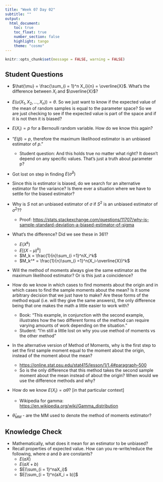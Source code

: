 ```yaml
---
title: "Week 07 Day 02"
subtitle: ""
output: 
  html_document:
    toc: true
    toc_float: true
    number_section: false
    highlight: tango
    theme: "cosmo"
---
```


```r
knitr::opts_chunk$set(message = FALSE, warning = FALSE)
```

## Student Questions

+ $\hat{\mu} = \frac{\sum_{i = 1}^n X_i}{n} = \overline{X}$. What's the difference between $X_i$ and $\overline{X}$?

+ $E(u(X_1, X_2, ..., X_n)) = \theta$. So we just want to know if the expected value of the mean of random samples is equal to the parameter space? So we are just checking to see if the expected value is part of the space and if it is not then it is biased?

+ $E(X_i) = p$ for a Bernoulli random variable. How do we know this again? 

+ "$E(\hat{p}) = p$, therefore the maximum likelihood estimator is an unbiased estimator of $p$."
    + Student question: And this holds true no matter what right? It doesn't depend on any specific values. That's just a truth about parameter p?
    
+ Got lost on step in finding $E(\hat{\sigma}^2)$

+ Since this is estimator is biased, do we search for an alternative estimator for the variance? Is there ever a situation where we have to settle for the biased estimator?

+ Why is $S$ not an unbiased estimator of $\sigma$ if $S^2$ is an unbiased estimator of $\sigma^2$?? 
    + Proof: [https://stats.stackexchange.com/questions/11707/why-is-sample-standard-deviation-a-biased-estimator-of-sigma](https://stats.stackexchange.com/questions/11707/why-is-sample-standard-deviation-a-biased-estimator-of-sigma)
    
+ What's the difference? Did we see these in 361?
  + $E(X^k)$
  + $E[(X-\mu)^k]$
  + $M_k = \frac{1}{n}\sum_{i =1}^nX_i^k$
  + $M_k^* = \frac{1}{n}\sum_{i =1}^n(X_i-\overline{X})^k$

+ Will the method of moments always give the same estimator as the maximum likelihood estimator? Or is this just a coincidence?

+ How do we know in which cases to find moments about the origin and in which cases to find the sample moments about the mean? Is it some arbitrary decision that we just have to make? Are these forms of the method equal (i.e. will they give the same answers), the only difference being that one makes the math a little easier to work with?
    + Book: "This example, in conjunction with the second example, illustrates how the two different forms of the method can require varying amounts of work depending on the situation." 
    + Student: "I'm still a little lost on why you use method of moments vs the other method"

+ In the alternative version of Method of Moments, why is the first step to set the first sample moment equal to the moment about the origin, instead of the moment about the mean? 
  + [https://online.stat.psu.edu/stat415/lesson/1/1.4#paragraph--500](https://online.stat.psu.edu/stat415/lesson/1/1.4#paragraph--500)
  + So is the only difference that this method takes the second sample moment about the mean instead of about the origin? When would we use the difference methods and why?
  
+ How do we know $E(X_i) = \alpha\theta$? [in that particular context] 
    + Wikipedia for gamma: [https://en.wikipedia.org/wiki/Gamma_distribution](https://en.wikipedia.org/wiki/Gamma_distribution)

+ $\hat{\theta}_{MM}$ - are the MM used to denote the method of moments estimator? 

## Knowledge Check

+ Mathematically, what does it mean for an estimator to be unbiased?
+ Recall properties of expected value. How can you re-write/reduce the following, where $a$ and $b$ are constants?
    + $E(aX)$
    + $E(aX + b)$
    + $E(\sum_{i = 1}^naX_i)$
    + $E[\sum_{i = 1}^n(aX_i + b)]$
    


    